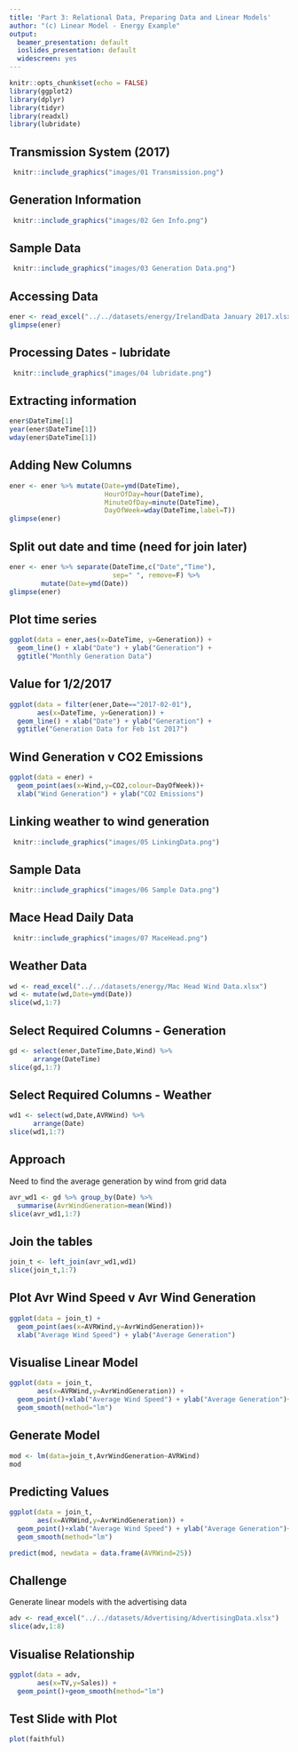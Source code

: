 ```yaml
---
title: 'Part 3: Relational Data, Preparing Data and Linear Models'
author: "(c) Linear Model - Energy Example"
output:
  beamer_presentation: default
  ioslides_presentation: default
  widescreen: yes
---
```


```r
knitr::opts_chunk$set(echo = FALSE)
library(ggplot2)
library(dplyr)
library(tidyr)
library(readxl)
library(lubridate)
```

## Transmission System (2017)

```r
 knitr::include_graphics("images/01 Transmission.png")
```

## Generation Information

```r
 knitr::include_graphics("images/02 Gen Info.png")
```

## Sample Data

```r
 knitr::include_graphics("images/03 Generation Data.png")
```

## Accessing Data
```r
ener <- read_excel("../../datasets/energy/IrelandData January 2017.xlsx")
glimpse(ener)

```

## Processing Dates - lubridate
```r
 knitr::include_graphics("images/04 lubridate.png")
```

## Extracting information
```r
ener$DateTime[1]
year(ener$DateTime[1])
wday(ener$DateTime[1])

```

## Adding New Columns
```r
ener <- ener %>% mutate(Date=ymd(DateTime),
                        HourOfDay=hour(DateTime),
                        MinuteOfDay=minute(DateTime),
                        DayOfWeek=wday(DateTime,label=T))
glimpse(ener)

```

## Split out date and time (need for join later)
```r
ener <- ener %>% separate(DateTime,c("Date","Time"),
                          sep=" ", remove=F) %>%
        mutate(Date=ymd(Date))
glimpse(ener)
```

## Plot time series

```r
ggplot(data = ener,aes(x=DateTime, y=Generation)) +  
  geom_line() + xlab("Date") + ylab("Generation") +
  ggtitle("Monthly Generation Data")
```

## Value for 1/2/2017

```r
ggplot(data = filter(ener,Date=="2017-02-01"),
       aes(x=DateTime, y=Generation)) +  
  geom_line() + xlab("Date") + ylab("Generation") +
  ggtitle("Generation Data for Feb 1st 2017")
```

## Wind Generation v CO2 Emissions

```r
ggplot(data = ener) +  
  geom_point(aes(x=Wind,y=CO2,colour=DayOfWeek))+
  xlab("Wind Generation") + ylab("CO2 Emissions")
```

## Linking weather to wind generation
```r
 knitr::include_graphics("images/05 LinkingData.png")
```

## Sample Data
```r
 knitr::include_graphics("images/06 Sample Data.png")
```

## Mace Head Daily Data
```r
 knitr::include_graphics("images/07 MaceHead.png")
```

## Weather Data
```r
wd <- read_excel("../../datasets/energy/Mac Head Wind Data.xlsx")
wd <- mutate(wd,Date=ymd(Date))
slice(wd,1:7)
```

## Select Required Columns - Generation
```r
gd <- select(ener,DateTime,Date,Wind) %>% 
      arrange(DateTime)
slice(gd,1:7) 
```

## Select Required Columns - Weather
```r
wd1 <- select(wd,Date,AVRWind) %>% 
      arrange(Date)
slice(wd1,1:7)
```

## Approach
Need to find the average generation by wind from grid data
```r
avr_wd1 <- gd %>% group_by(Date) %>%
  summarise(AvrWindGeneration=mean(Wind))
slice(avr_wd1,1:7)
```

## Join the tables
```r
join_t <- left_join(avr_wd1,wd1)
slice(join_t,1:7)
```

## Plot Avr Wind Speed v Avr Wind Generation
```r
ggplot(data = join_t) +  
  geom_point(aes(x=AVRWind,y=AvrWindGeneration))+
  xlab("Average Wind Speed") + ylab("Average Generation")
```

## Visualise Linear Model
```r
ggplot(data = join_t,
       aes(x=AVRWind,y=AvrWindGeneration)) +  
  geom_point()+xlab("Average Wind Speed") + ylab("Average Generation")+
  geom_smooth(method="lm")
```

## Generate Model
```r
mod <- lm(data=join_t,AvrWindGeneration~AVRWind)
mod
```

## Predicting Values
```r
ggplot(data = join_t,
       aes(x=AVRWind,y=AvrWindGeneration)) +  
  geom_point()+xlab("Average Wind Speed") + ylab("Average Generation")+
  geom_smooth(method="lm")

predict(mod, newdata = data.frame(AVRWind=25))
```

## Challenge

Generate linear models with the advertising data
```r
adv <- read_excel("../../datasets/Advertising/AdvertisingData.xlsx")
slice(adv,1:8)
```

## Visualise Relationship

```r
ggplot(data = adv,
       aes(x=TV,y=Sales)) +  
  geom_point()+geom_smooth(method="lm")

```

## Test Slide with Plot

```r
plot(faithful)
```



